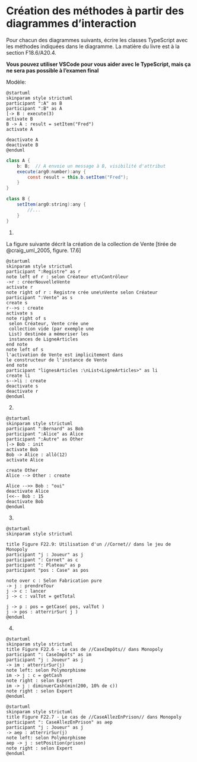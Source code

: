 # Création des méthodes à partir des diagrammes d'interaction

Pour chacun des diagrammes suivants, écrire les classes TypeScript avec
les méthodes indiquées dans le diagramme. La matière du livre est à la
section F18.6/A20.4.

::: {.callout-warning}
**Vous pouvez utiliser VSCode pour vous aider avec le TypeScript, mais ça ne sera pas possible à l'examen final**
:::

Modèle:

```.plantuml
@startuml
skinparam style strictuml
participant ":A" as B
participant ":B" as A
[-> B : execute(3)
activate B
B -> A : result = setItem("Fred")
activate A

deactivate A
deactivate B
@enduml
```

```java
class A {
    b: B;  // A envoie un message à B, visibilité d'attribut
    execute(arg0:number):any {
        const result = this.b.setItem("Fred");
    }
}

class B {
    setItem(arg0:string):any {
        //...
    }
}

```

1. 

La figure suivante décrit la création de la collection de Vente [tirée de @craig_uml_2005, figure. 17.6]

```.plantuml
@startuml
skinparam style strictuml
participant ":Registre" as r
note left of r : selon Créateur et\nContrôleur
->r : créerNouvelleVente
activate r
note right of r : Registre crée une\nVente selon Créateur
participant ":Vente" as s
create s
r-->s : create
activate s
note right of s
 selon Créateur, Vente crée une 
 collection vide (par exemple une
 List) destinée a mémoriser les
 instances de LigneArticles
end note
note left of s
l'activation de Vente est implicitement dans 
le constructeur de l'instance de Vente
end note
participant "lignesArticles :\nList<LigneArticles>" as li
create li
s-->li : create
deactivate s
deactivate r
@enduml

```
 

2.  

```.plantuml
@startuml
skinparam style strictuml
participant ":Bernard" as Bob
participant ":Alice" as Alice
participant ":Autre" as Other
[-> Bob : init
activate Bob
Bob -> Alice : allô(12)
activate Alice

create Other
Alice --> Other : create

Alice -->> Bob : "oui"
deactivate Alice
[<<-- Bob : 15
deactivate Bob
@enduml
```

3. 

```.plantuml
@startuml
skinparam style strictuml

title Figure F22.9: Utilisation d'un //Cornet// dans le jeu de Monopoly
participant "j : Joueur" as j
participant ": Cornet" as c
participant ": Plateau" as p
participant "pos : Case" as pos

note over c : Selon Fabrication pure
-> j : prendreTour
j -> c : lancer
j -> c : valTot = getTotal

j -> p : pos = getCase( pos, valTot )
j -> pos : atterrirSur( j )
@enduml
```


\newpage

4.  

```.plantuml
@startuml
skinparam style strictuml
title Figure F22.6 - Le cas de //CaseImpôts// dans Monopoly
participant ": CaseImpôts" as im
participant "j : Joueur" as j
-> im : atterrirSur(j)
note left: selon Polymorphisme
im -> j : c = getCash
note right : selon Expert
im -> j : diminuerCash(min(200, 10% de c))
note right : selon Expert
@enduml
```

```.plantuml
@startuml
skinparam style strictuml
title Figure F22.7 - Le cas de //CaseAllezEnPrison// dans Monopoly
participant ": CaseAllezEnPrison" as aep
participant "j : Joueur" as j
-> aep : atterrirSur(j)
note left: selon Polymorphisme
aep -> j : setPosition(prison)
note right : selon Expert
@enduml
```
